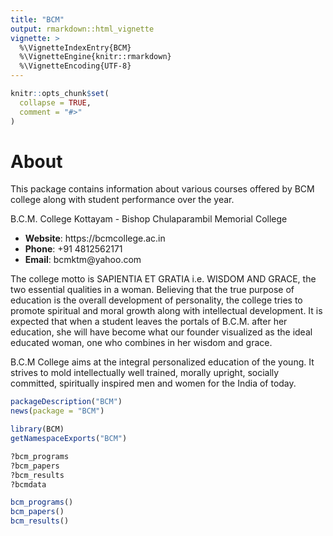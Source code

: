 ```yaml
---
title: "BCM"
output: rmarkdown::html_vignette
vignette: >
  %\VignetteIndexEntry{BCM}
  %\VignetteEngine{knitr::rmarkdown}
  %\VignetteEncoding{UTF-8}
---
```


```r
knitr::opts_chunk$set(
  collapse = TRUE,
  comment = "#>"
)
```

# About
This package contains information about various courses offered by BCM college along with student performance over the year.

B.C.M. College Kottayam - Bishop Chulaparambil Memorial College

* **Website**: https://bcmcollege.ac.in
* **Phone**: +91 4812562171
* **Email**: bcmktm@yahoo.com

The college motto is SAPIENTIA ET GRATIA i.e. WISDOM AND GRACE, the two essential qualities in a woman. Believing that the true purpose of education is the  overall development of personality, the college tries to promote spiritual and moral growth along with intellectual development. It is expected that when a student leaves the portals of B.C.M. after her education, she will have become what our founder visualized as the ideal educated woman, one who combines in her wisdom and grace.

B.C.M College aims at the integral personalized education of the young. It strives to mold intellectually well trained, morally upright, socially committed, spiritually inspired men and women for the India of today.

```r
packageDescription("BCM")
news(package = "BCM")

library(BCM)
getNamespaceExports("BCM")

?bcm_programs
?bcm_papers
?bcm_results
?bcmdata

bcm_programs()
bcm_papers()
bcm_results()
```
